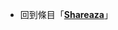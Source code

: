 {{LSR
|article = Shareaza
|latest_release_version = 2.5.5.0
|latest_release_date = {{release date|2011|5|29}}
}}<noinclude>
*回到條目「'''[[Shareaza]]'''」
[[Category:最新穩定版模板|{{SUBPAGENAME}}]]
</noinclude>